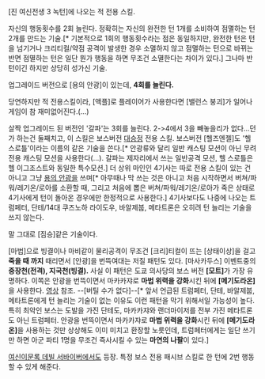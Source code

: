 [진 여신전생 3 녹턴]에 나오는 적 전용 스킬.

자신의 행동횟수를 2회 늘린다. 정확히는 자신의 완전한 턴 1개를 소비하여 점멸하는 턴 2개를 만드는 기술.[* 기본적으로 1회의 행동횟수라는 점은 동일하지만, 완전한 턴은 턴을 넘기거나 크리티컬/약점 공격이 발생한 경우 소멸하지 않고 점멸하는 턴으로 바뀌는 반면 점멸하는 턴은 일단 뭔가 행동을 하면 무조건 소멸한다는 차이가 있다.] 그나마 반턴이긴 하지만 상당히 성가신 기술.

업그레이드 버전으로 [용의 안광]이 있는데, '''4회를 늘린다.'''

당연하지만 적 전용스킬이라, [액플]로 플레이어가 사용한다면 [밸런스 붕괴]가 일어나 게임이 참 재미없어진다.(...)

살짝 업그레이드 된 버전인 '갈파'는 3회를 늘린다. 2->4에서 3을 빼놓을리가 없다...던가 하는건 둘째치고, 이 스킬은 보스버전 [[대승정]] 전용 스킬. 보스버전 [헬즈엔젤]도 '헬 스로틀'이라는 이름의 같은 기술을 쓴다.[* 안광류와 달리 일반 캐스팅 모션이 아닌 무려 전용 캐스팅 모션을 사용한다(...). 갈파는 제자리에서 쓰는 일반공격 모션, 헬 스로틀은 헬 이그조스트와 동일한 특수모션.] 더 상위 마인인 4기사는 따로 전용 스킬이 있는 건 아니고 그냥 [[용의 안광]]을 쓰며[* 아무때나 막 쓰는 것은 아니고 처음 시작하면서 버쳐/파워/레기온/로아를 소환할 때, 그리고 처음에 뽑은 버쳐/파워/레기온/로아가 죽은 상태로 4기사에게 턴이 돌아온 경우에만 한정적으로 사용한다.] 4기사보다도 나중에 나오는 트럼페터, 단테/14대 쿠즈노하 라이도우, 바알제붑, 메타트론은 오히려 턴 늘리는 기술을 쓰지 않는다.

말 그대로 [짐승]같은 기술이다.

[마법]으로 빙결이나 마비같이 물리공격이 무조건 [크리]티컬이 뜨는 [상태이상]을 걸고 '''죽을 때 까지''' 때리면서 [안광]을 번뜩여대는 저질 패턴도 있다. [마사카두스] 이벤트중의 '''중장천(전격), 지국천(빙결).''' 사실 이 패턴은 도쿄 의사당의 보스 버전  '''[모트]'''가 가장 유명하다. 이쪽은 안광을 번뜩이면서 마카카쟈로 '''마법 위력을 강화'''시킨 뒤에 '''[메기도라온]'''을 사용한다. [http://youtu.be/zIjVvnO5lgM 영상] 참조. --[버틸 수가 없다]--[* 앞서 언급된 트럼페터, 단테, 바알제붑, 메타트론에게 턴 늘리는 기술이 없는 이유도 이런 패턴을 막기 위해서일 가능성이 높다. 특히 최악인 보스는 도발을 가진 단테도, 마카카쟈와 랜더마이저를 전부 가진 메타트론도 아닌 트럼페터. 안광을 번뜩이면서 마카카쟈로 '''마법 위력을 강화'''시킨 뒤에 '''[메기도라온]'''을 사용하는 것만 상상해도 이미 미치고 환장할 노릇인데, 트럼페터에게는 일단 쓰기만 하면 아군 파티 1명을 무조건 즉사시킬 수 있는 '''마연의 나팔'''이 있다.]

[[여신이문록 데빌 서바이버]]에서도 등장. 특정 보스 전용 패시브 스킬로 한 턴에 2번 행동할 수 있게 해준다. 
